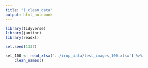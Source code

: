 ```yaml
---
title: "1_clean_data"
output: html_notebook
---
```




```r
library(tidyverse)
library(janitor)
library(readxl)

set.seed(1337)
```



```r
set_100 <- read_xlsx('../irop_data/test_images_100.xlsx') %>%
    clean_names()
```

